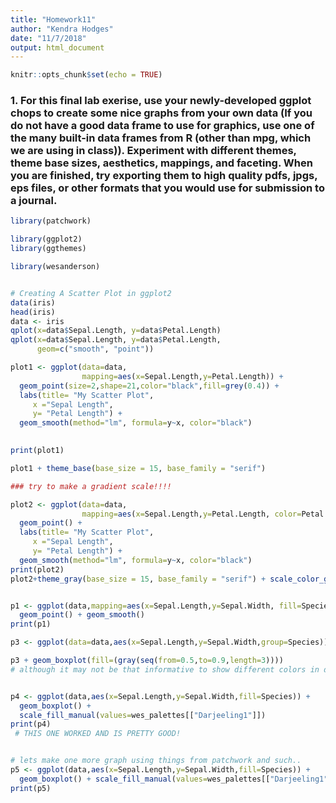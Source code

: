 ```yaml
---
title: "Homework11"
author: "Kendra Hodges"
date: "11/7/2018"
output: html_document
---
```


```r
knitr::opts_chunk$set(echo = TRUE)
```

### 1. For this final lab exerise, use your newly-developed ggplot chops to create some nice graphs from your own data (If you do not have a good data frame to use for graphics, use one of the many built-in data frames from R (other than mpg, which we are using in class)). Experiment with different themes, theme base sizes, aesthetics, mappings, and faceting. When you are finished, try exporting them to high quality pdfs, jpgs, eps files, or other formats that you would use for submission to a journal.
```r

library(patchwork)

library(ggplot2)
library(ggthemes)

library(wesanderson)


# Creating A Scatter Plot in ggplot2
data(iris)
head(iris)
data <- iris
qplot(x=data$Sepal.Length, y=data$Petal.Length)
qplot(x=data$Sepal.Length, y=data$Petal.Length,
      geom=c("smooth", "point"))

plot1 <- ggplot(data=data, 
                mapping=aes(x=Sepal.Length,y=Petal.Length)) +
  geom_point(size=2,shape=21,color="black",fill=grey(0.4)) +
  labs(title= "My Scatter Plot",
     x ="Sepal Length",
     y= "Petal Length") +
  geom_smooth(method="lm", formula=y~x, color="black")

  
print(plot1)

plot1 + theme_base(base_size = 15, base_family = "serif")

### try to make a gradient scale!!!!

plot2 <- ggplot(data=data, 
                mapping=aes(x=Sepal.Length,y=Petal.Length, color=Petal.Length)) +
  geom_point() +
  labs(title= "My Scatter Plot",
     x ="Sepal Length",
     y= "Petal Length") +
  geom_smooth(method="lm", formula=y~x, color="black")
print(plot2)
plot2+theme_gray(base_size = 15, base_family = "serif") + scale_color_gradient(low="yellow",high="steelblue")


p1 <- ggplot(data,mapping=aes(x=Sepal.Length,y=Sepal.Width, fill=Species, color=Species)) +
  geom_point() + geom_smooth()
print(p1)

p3 <- ggplot(data=data,aes(x=Sepal.Length,y=Sepal.Width,group=Species))

p3 + geom_boxplot(fill=(gray(seq(from=0.5,to=0.9,length=3))))
# although it may not be that informative to show different colors in different boxplots


p4 <- ggplot(data,aes(x=Sepal.Length,y=Sepal.Width,fill=Species)) +
  geom_boxplot() +
  scale_fill_manual(values=wes_palettes[["Darjeeling1"]])
print(p4)
 # THIS ONE WORKED AND IS PRETTY GOOD!


# lets make one more graph using things from patchwork and such..
p5 <- ggplot(data,aes(x=Sepal.Length,y=Sepal.Width,fill=Species)) +
  geom_boxplot() + scale_fill_manual(values=wes_palettes[["Darjeeling1"]]) + geom_point(position=position_jitter(width=0.2,height=0.7), color="grey60")
print(p5)


```

